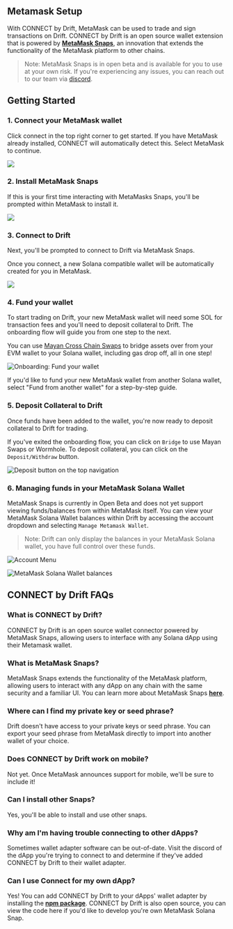 ## Metamask Setup

With CONNECT by Drift, MetaMask can be used to trade and sign transactions on Drift. CONNECT by Drift is an open source wallet extension that is powered by [**MetaMask Snaps**](https://metamask.io/snaps/), an innovation that extends the functionality of the MetaMask platform to other chains.

> Note: MetaMask Snaps is in open beta and is available for you to use at your own risk. If you're experiencing any issues, you can reach out to our team via [discord](https://discord.gg/YaK2a5ge).

## Getting Started

### 1. Connect your MetaMask wallet

Click connect in the top right corner to get started. If you have MetaMask already installed, CONNECT will automatically detect this. Select MetaMask to continue.

![](public/assets/zVsh4Q-JhPX9uxgy3zfOf_image.png)

### 2. Install MetaMask Snaps

If this is your first time interacting with MetaMasks Snaps, you'll be prompted within MetaMask to install it.

![](public/assets/kSPfJGiHmwpt0f5d0c_GX_cleanshot-2023-09-05-at-143123.png)

### 3. Connect to Drift

Next, you'll be prompted to connect to Drift via MetaMask Snaps.

Once you connect, a new Solana compatible wallet will be automatically created for you in MetaMask.

![](public/assets/EhZkDFLwYTlNCW5hLbMar_image.png)

### 4. Fund your wallet

To start trading on Drift, your new MetaMask wallet will need some SOL for transaction fees and you'll need to deposit collateral to Drift. The onboarding flow will guide you from one step to the next.

You can use [Mayan Cross Chain Swaps](https://mayan.finance/) to bridge assets over from your EVM wallet to your Solana wallet, including gas drop off, all in one step!

![Onboarding: Fund your wallet](public/assets/ql39QrhU2kgdZa7Hs9xiB_image.png)

If you'd like to fund your new MetaMask wallet from another Solana wallet, select "Fund from another wallet" for a step-by-step guide.

### 5. Deposit Collateral to Drift

Once funds have been added to the wallet, you're now ready to deposit collateral to Drift for trading.

If you've exited the onboarding flow, you can click on `Bridge` to use Mayan Swaps or Wormhole. To deposit collateral, you can click on the `Deposit/Withdraw` button.

![Deposit button on the top navigation](public/assets/AEdM8EMizcQFF6yHQMXxY_image.png)

### 6. Managing funds in your MetaMask Solana Wallet

MetaMask Snaps is currently in Open Beta and does not yet support viewing funds/balances from within MetaMask itself. You can view your MetaMask Solana Wallet balances within Drift by accessing the account dropdown and selecting `Manage Metamask Wallet`.

> Note: Drift can only display the balances in your MetaMask Solana wallet, you have full control over these funds.

![Account Menu](public/assets/i8GYsXqJ57cJKVUxrVB6g_image.png)

![MetaMask Solana Wallet balances](public/assets/ex6Z7tZFZHHGjpI7StycV_image.png)

##

## CONNECT by Drift FAQs

### **What is CONNECT by Drift?**

CONNECT by Drift is an open source wallet connector powered by MetaMask Snaps, allowing users to interface with any Solana dApp using their Metamask wallet.

### **What is MetaMask Snaps?**

MetaMask Snaps extends the functionality of the MetaMask platform, allowing users to interact with any dApp on any chain with the same security and a familiar UI. You can learn more about MetaMask Snaps [**here**](https://metamask.io/snaps/).

### Where can I find my private key or seed phrase?

Drift doesn't have access to your private keys or seed phrase. You can export your seed phrase from MetaMask directly to import into another wallet of your choice.

### Does CONNECT by Drift work on mobile?

Not yet. Once MetaMask announces support for mobile, we'll be sure to include it!

### **Can I install other Snaps?**

Yes, you'll be able to install and use other snaps.  

### W**hy am I'm having trouble connecting to other dApps?**

Sometimes wallet adapter software can be out-of-date. Visit the discord of the dApp you're trying to connect to and determine if they've added CONNECT by Drift to their wallet adapter.

### **Can I use Connect for my own dApp?**

Yes! You can add CONNECT by Drift to your dApps' wallet adapter by installing the [**npm package**](https://www.npmjs.com/package/@drift-labs/snap-solana). CONNECT by Drift is also open source, you can view the code here if you'd like to develop you're own MetaMask Solana Snap.
